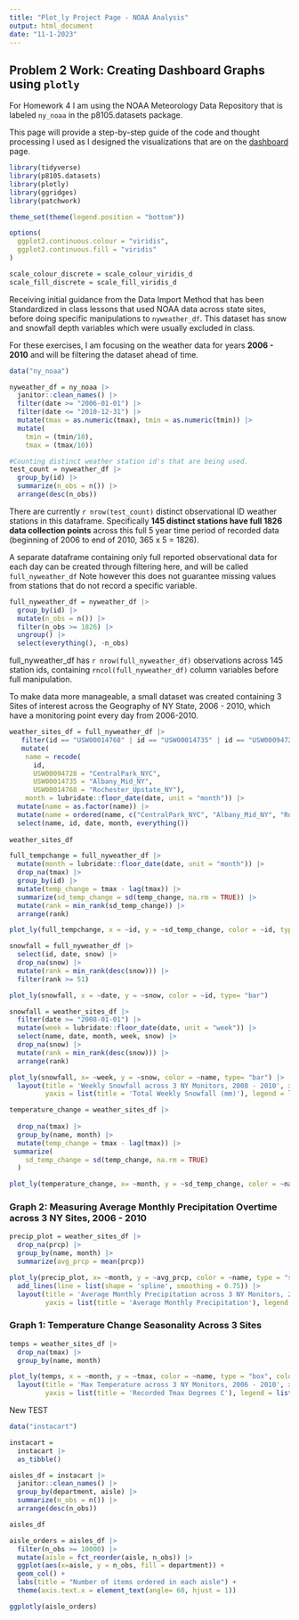 ```yaml
---
title: "Plot_ly Project Page - NOAA Analysis"
output: html_document
date: "11-1-2023"
---
```


## Problem 2 Work: Creating Dashboard Graphs using `plotly`

For Homework 4 I am using the NOAA Meteorology Data Repository that is labeled `ny_noaa` in the p8105.datasets package. 

This page will provide a step-by-step guide of the code and thought processing I used as I designed the visualizations that are on the [dashboard](dashboard.html) page.

```r
library(tidyverse)
library(p8105.datasets)
library(plotly)
library(ggridges)
library(patchwork)

theme_set(theme(legend.position = "bottom"))

options(
  ggplot2.continuous.colour = "viridis",
  ggplot2.continuous.fill = "viridis"
)

scale_colour_discrete = scale_colour_viridis_d
scale_fill_discrete = scale_fill_viridis_d
```

Receiving initial guidance from the Data Import Method that has been Standardized in class lessons that used NOAA data across state sites, before doing specific manipulations to `nyweather_df`. This dataset has snow and snowfall depth variables which were usually excluded in class.

For these exercises, I am focusing on the weather data for years **2006 - 2010** and will be filtering the dataset ahead of time.

```r
data("ny_noaa")

nyweather_df = ny_noaa |> 
  janitor::clean_names() |> 
  filter(date >= "2006-01-01") |> 
  filter(date <= "2010-12-31") |> 
  mutate(tmax = as.numeric(tmax), tmin = as.numeric(tmin)) |> 
  mutate(
    tmin = (tmin/10),
    tmax = (tmax/10))

#Counting distinct weather station id's that are being used.
test_count = nyweather_df |> 
  group_by(id) |> 
  summarize(n_obs = n()) |> 
  arrange(desc(n_obs))

```

There are currently `r nrow(test_count)` distinct observational ID weather stations in this dataframe. Specifically **145 distinct stations have full 1826 data collection points** across this full 5 year time period of recorded data (beginning of 2006 to end of 2010, 365 x 5 = 1826).

A separate dataframe containing only full reported observational data for each day can be created through filtering here, and will be called `full_nyweather_df` Note however this does not guarantee missing values from stations that do not record a specific variable.

```r
full_nyweather_df = nyweather_df |> 
  group_by(id) |> 
  mutate(n_obs = n()) |> 
  filter(n_obs >= 1826) |> 
  ungroup() |> 
  select(everything(), -n_obs)
```

full_nyweather_df has `r nrow(full_nyweather_df)` observations across 145 station ids, containing `rncol(full_nyweather_df)` column variables before full manipulation.

To make data more manageable, a small dataset was created containing 3 Sites of interest across the Geography of NY State, 2006 - 2010, which have a monitoring point every day from 2006-2010.

```r
weather_sites_df = full_nyweather_df |> 
   filter(id == "USW00014768" | id == "USW00014735" | id == "USW00094728") |> 
   mutate(
    name = recode(
      id, 
      USW00094728 = "CentralPark_NYC",
      USW00014735 = "Albany_Mid_NY",
      USW00014768 = "Rochester_Upstate_NY"),
    month = lubridate::floor_date(date, unit = "month")) |> 
  mutate(name = as.factor(name)) |> 
  mutate(name = ordered(name, c("CentralPark_NYC", "Albany_Mid_NY", "Rochester_Upstate_NY"))) |> 
  select(name, id, date, month, everything())
 
weather_sites_df
```


```r
full_tempchange = full_nyweather_df |> 
  mutate(month = lubridate::floor_date(date, unit = "month")) |> 
  drop_na(tmax) |>
  group_by(id) |> 
  mutate(temp_change = tmax - lag(tmax)) |> 
  summarize(sd_temp_change = sd(temp_change, na.rm = TRUE)) |> 
  mutate(rank = min_rank(sd_temp_change)) |> 
  arrange(rank)

plot_ly(full_tempchange, x = ~id, y = ~sd_temp_change, color = ~id, type= "bar")
```

```r
snowfall = full_nyweather_df |> 
  select(id, date, snow) |> 
  drop_na(snow) |> 
  mutate(rank = min_rank(desc(snow))) |> 
  filter(rank >= 51)

plot_ly(snowfall, x = ~date, y = ~snow, color = ~id, type= "bar")

```

```r
snowfall = weather_sites_df |>
  filter(date >= "2008-01-01") |> 
  mutate(week = lubridate::floor_date(date, unit = "week")) |> 
  select(name, date, month, week, snow) |> 
  drop_na(snow) |> 
  mutate(rank = min_rank(desc(snow))) |>
  arrange(rank)

plot_ly(snowfall, x= ~week, y = ~snow, color = ~name, type= "bar") |> 
  layout(title = 'Weekly Snowfall across 3 NY Monitors, 2008 - 2010', xaxis = list(title = 'Week'), 
         yaxis = list(title = 'Total Weekly Snowfall (mm)'), legend = list(title=list(text=' Monitoring Station')))
```


```r
temperature_change = weather_sites_df |> 
  
  drop_na(tmax) |>
  group_by(name, month) |> 
  mutate(temp_change = tmax - lag(tmax)) |> 
 summarize(
    sd_temp_change = sd(temp_change, na.rm = TRUE)
  )

plot_ly(temperature_change, x= ~month, y = ~sd_temp_change, color = ~name, type= "bar", mode = "markers")
```

### Graph 2: Measuring Average Monthly Precipitation Overtime across 3 NY Sites, 2006 - 2010

```r
precip_plot = weather_sites_df |> 
  drop_na(prcp) |> 
  group_by(name, month) |>
  summarize(avg_prcp = mean(prcp))

plot_ly(precip_plot, x= ~month, y = ~avg_prcp, color = ~name, type = "scatter", mode = "markers") |>
  add_lines(line = list(shape = 'spline', smoothing = 0.75)) |> 
  layout(title = 'Average Monthly Precipitation across 3 NY Monitors, 2006 - 2010', xaxis = list(title = 'Month'), 
         yaxis = list(title = 'Average Monthly Precipitation'), legend = list(title=list(text=' Monitoring Station')))
```

### Graph 1: Temperature Change Seasonality Across 3 Sites 

```r
temps = weather_sites_df |> 
  drop_na(tmax) |> 
  group_by(name, month)

plot_ly(temps, x = ~month, y = ~tmax, color = ~name, type = "box", colors = "viridis") |> 
  layout(title = 'Max Temperature across 3 NY Monitors, 2006 - 2010', xaxis = list(title = 'Month'),
         yaxis = list(title = 'Recorded Tmax Degrees C'), legend = list(title=list(text=' Monitoring Station')))

```

####### New TEST

```r
data("instacart")

instacart = 
  instacart |> 
  as_tibble()

aisles_df = instacart |> 
  janitor::clean_names() |> 
  group_by(department, aisle) |> 
  summarize(n_obs = n()) |> 
  arrange(desc(n_obs))

aisles_df

aisle_orders = aisles_df |> 
  filter(n_obs >= 10000) |> 
  mutate(aisle = fct_reorder(aisle, n_obs)) |> 
  ggplot(aes(x=aisle, y = n_obs, fill = department)) + 
  geom_col() +
  labs(title = "Number of items ordered in each aisle") +
  theme(axis.text.x = element_text(angle= 60, hjust = 1))

ggplotly(aisle_orders)
```

